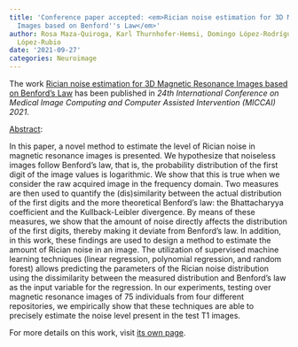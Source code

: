```yaml
---
title: 'Conference paper accepted: <em>Rician noise estimation for 3D Magnetic Resonance
  Images based on Benford''s Law</em>'
author: Rosa Maza-Quiroga, Karl Thurnhofer-Hemsi, Domingo López-Rodríguez, Ezequiel
  López-Rubio
date: '2021-09-27'
categories: Neuroimage
---
```


The work <u>Rician noise estimation for 3D Magnetic Resonance Images based on Benford's Law</u> has been published in <em>24th International Conference on Medical Image Computing and Computer Assisted Intervention (MICCAI) 2021</em>.

<u>Abstract</u>:



In this paper, a novel method to estimate the level of Rician noise in magnetic resonance images is presented.  We hypothesize that noiseless images follow Benford's law, that is, the probability distribution of the first digit of the image values is logarithmic. We show that this is true when we consider the raw acquired image in the frequency domain. Two measures are then used to quantify the (dis)similarity between the actual distribution of the first digits and the more theoretical Benford's law: the Bhattacharyya coefficient and the Kullback-Leibler divergence. By means of these measures, we show that the amount of noise directly affects the distribution of the first digits, thereby making it deviate from Benford's law. In addition, in this work, these findings are used to design a method to estimate the amount of Rician noise in an image. The utilization of supervised machine learning techniques (linear regression, polynomial regression, and random forest) allows predicting the parameters of the Rician noise distribution using the dissimilarity between the measured distribution and Benford's law as the input variable for the regression. In our experiments, testing over magnetic resonance images of 75 individuals from four different repositories, we empirically show that these techniques are able to precisely estimate the noise level present in the test T1 images. 




For more details on this work, visit <a href='/publications/conferences/2021-miccai'>its own page</a>.
